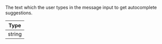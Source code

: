 The text which the user types in the message input to get autocomplete suggestions.

| Type   |
| ------ |
| string |
